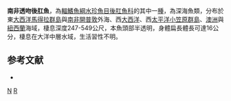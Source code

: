 {{Speciesbox 
| status = NE
| status_system = IUCN3.1
| taxon = Rhynchohyalus natalensis 
| authority =  [[Gilchrist|Gilchrist]] et [[von_Bonde|von Bonde]], 1924
| synonyms = *''Hyalorhynchus natalensis'', Gilchrist & von Bonde, 1924
}}

'''南非透吻後肛魚'''，為[[輻鰭魚綱|輻鰭魚綱]][[水珍魚目|水珍魚目]][[後肛魚科|後肛魚科]]的其中一[[種|種]]，為深海魚類，分布於東[[大西洋|大西洋]][[馬得拉群島|馬得拉群島]]與[[南非|南非]][[開普敦|開普敦]]外海、西[[大西洋|大西洋]]、西[[太平洋|太平洋]][[小笠原群島|小笠原群島]]、[[澳洲|澳洲]]與[[紐西蘭|紐西蘭]]海域，棲息深度247-549公尺，本魚頭部半透明，身體扁長體長可達16公分，棲息在大洋中層水域，生活習性不明。

==参考文献==
*{{FishBase_species|genus=Rhynchohyalus|species=natalensis|year=2015|month=8}}

{{Taxonbar|from=Q2577101}}

[[Category:透吻後肛魚屬|N]]
[[Category:1924年描述的鱼类|R]]